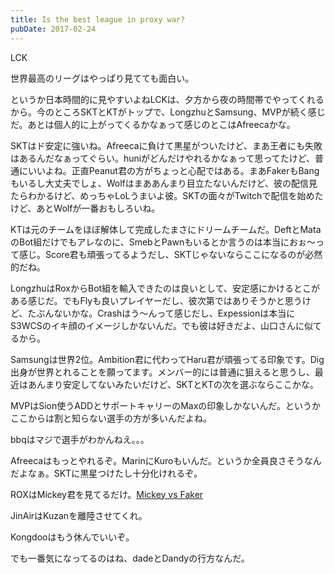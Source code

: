 ```yaml
---
title: Is the best league in proxy war?
pubDate: 2017-02-24
---
```


LCK

世界最高のリーグはやっぱり見てても面白い。

というか日本時間的に見やすいよねLCKは、夕方から夜の時間帯でやってくれるから。今のところSKTとKTがトップで、LongzhuとSamsung、MVPが続く感じだ。あとは個人的に上がってくるかなぁって感じのとこはAfreecaかな。

SKTはド安定に強いね。Afreecaに負けて黒星がついたけど、まあ王者にも失敗はあるんだなぁってぐらい。huniがどんだけやれるかなぁって思ってたけど、普通にいいよね。正直Peanut君の方がちょっと心配ではある。まあFakerもBangもいるし大丈夫でしょ、Wolfはまああんまり目立たないんだけど、彼の配信見たらわかるけど、めっちゃLoLうまいよ彼。SKTの面々がTwitchで配信を始めたけど、あとWolfが一番おもしろいね。

KTは元のチームをほぼ解体して完成したまさにドリームチームだ。DeftとMataのBot組だけでもアレなのに、SmebとPawnもいるとか言うのは本当におぉ～って感じ。Score君も頑張ってるようだし、SKTじゃないならここになるのが必然的だね。

LongzhuはRoxからBot組を輸入できたのは良いとして、安定感にかけるとこがある感じだ。でもFlyも良いプレイヤーだし、彼次第ではありそうかと思うけど、たぶんないかな。Crashはう～んって感じだし、Expessionは本当にS3WCSのイキ顔のイメージしかないんだ。でも彼は好きだよ、山口さんに似てるから。

Samsungは世界2位。Ambition君に代わってHaru君が頑張ってる印象です。Dig出身が世界とれることを願ってます。メンバー的には普通に狙えると思うし、最近はあんまり安定してないみたいだけど、SKTとKTの次を選ぶならここかな。

MVPはSion使うADDとサポートキャリーのMaxの印象しかないんだ。というかここからは割と知らない選手の方が多いんだよね。

bbqはマジで選手がわかんねえ。。。

Afreecaはもっとやれるぞ。MarinにKuroもいんだ。というか全員良さそうなんだよなぁ。SKTに黒星つけたし十分化けれるぞ。

ROXはMickey君を見てるだけ。[Mickey vs Faker](https://youtu.be/pD_B1y1lQf0)

JinAirはKuzanを離陸させてくれ。

Kongdooはもう休んでいいぞ。

でも一番気になってるのはね、dadeとDandyの行方なんだ。